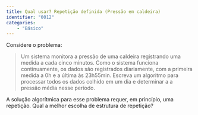 ```yaml
---
title: Qual usar? Repetição definida (Pressão em caldeira)
identifier: "0012"
categories:
    - "Básico"
---
```


::: {.exercicio}
Considere o problema: 

> Um sistema monitora a pressão de uma caldeira registrando uma medida a cada cinco minutos. Como o sistema funciona continuamente, os dados são registrados diariamente, com a primeira medida a 0h e a última às 23h55min. Escreva um algoritmo para processar todos os dados colhido em um dia e determinar a  a pressão média nesse período.

A solução algorítmica para esse problema requer, em princípio, uma repetição.
Qual a melhor escolha de estrutura de repetição?

<!-- @sol-0012 -->
:::
